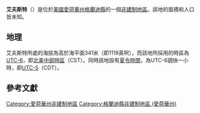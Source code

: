 {{noteTA
|G1=USState
|G2=地名
|G3=Unit
}}
{{Infobox settlement
|official_name            = 艾夫斯特
|native_name = Ivester
|settlement_type          = [[非建制地區|非建制地區]]
|image_skyline            = 
|imagesize                = 
|image_map                = 
|mapsize                  = 
|pushpin_map              = USA Iowa
|pushpin_label            = 艾夫斯特
|pushpin_label_position   = top
|pushpin_map_caption      = 艾夫斯特在愛荷華州的位置
|subdivision_type         = [[世界政區索引|國家]]
|subdivision_type1        = [[美国州份|州份]]
|subdivision_type2        = [[愛荷華州行政区划|縣]]
|subdivision_name         = [[美国|美国]]
|subdivision_name1        = [[愛荷華州|愛荷華州]]
|subdivision_name2        = [[格蘭迪縣_(愛荷華州)|格蘭迪縣]]
|elevation_ft             = 1119
|elevation_m              = 341
|area_total_km2           = 
|area_total_sq_mi         = 
|area_land_km2            = 
|area_land_sq_mi          = 
|area_water_km2           = 
|area_water_sq_mi         = 
|population_as_of         = 2010
|population_footnotes     = 
|population_total         = 
|population_metro         = 
|population_density_km2   = auto
|population_density_sq_mi = auto
|timezone                 = [[北美中部时区|北美中部时区]]
|utc_offset               = -6
|coordinates              = {{coord|42|20|23|N|92|56|39|W|display=inline,title}}
| coor_pinpoint           = 
| coordinates_footnotes   = 
|timezone_DST             = CDT
|utc_offset_DST           = -5
|postal_code_type         = [[美國郵區編號|郵區編號]]
|postal_code              = 
|area_code                = {{link-en|电话区号515|Area code 515|515}}
|blank_name = [[地名信息系统|GNIS ID]]
|blank_info = 454591<ref name="GNIS">{{cite gnis|454591|Ivester}}</ref>
}}
'''艾夫斯特'''（{{lang-en|Ivester}}）是位於[[美國|美國]][[愛荷華州|愛荷華州]][[格蘭迪縣_(愛荷華州)|格蘭迪縣]]的一個[[非建制地區|非建制地區]]。該地的面積和人口皆未知。

== 地理 ==
艾夫斯特所處的海拔為高於海平面341米（即1119英呎），而該地所採用的時區為[[UTC-6|UTC-6]]，即[[北美中部時區|北美中部時區]]（CST）。同時該地設有[[夏令時間|夏令時間]]，為UTC-6調快一小時，即[[UTC-5|UTC-5]]（CDT）。

== 參考文獻 ==
{{reflist}}

{{格蘭迪縣 (愛荷華州)}}

{{DEFAULTSORT:Ivester}}
[[Category:愛荷華州非建制地區|Category:愛荷華州非建制地區]]
[[Category:格蘭迪縣非建制地區_(愛荷華州)|Category:格蘭迪縣非建制地區 (愛荷華州)]]

{{Iowa-geo-stub}}